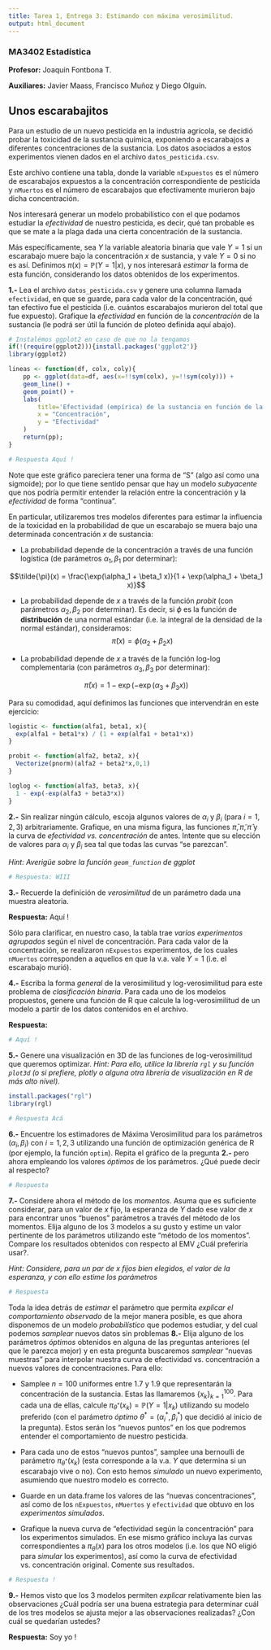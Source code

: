 ```yaml
---
title: Tarea 1, Entrega 3: Estimando con máxima verosimilitud.
output: html_document
---
```


### MA3402 Estadística

**Profesor:** Joaquín Fontbona T.

**Auxiliares:** Javier Maass, Francisco Muñoz y Diego Olguín.

## Unos escarabajitos

Para un estudio de un nuevo pesticida en la industria agrícola, se decidió probar la toxicidad de la sustancia química, exponiendo a escarabajos a diferentes concentraciones de la sustancia. Los datos asociados a estos experimentos vienen dados en el archivo $\texttt{datos\_pesticida.csv}$.

Este archivo contiene una tabla, donde la variable $\texttt{nExpuestos}$ es el número de escarabajos expuestos a la concentración correspondiente de pesticida y  $\texttt{nMuertos}$ es el número de escarabajos que efectivamente murieron bajo dicha concentración.

Nos interesará generar un modelo probabilístico con el que podamos estudiar la _efectividad_ de nuestro pesticida, es decir, qué tan probable es que se mate a la plaga dada una cierta concentración de la sustancia. 

Más específicamente, sea $Y$ la variable aleatoria binaria que vale $Y=1$ si un escarabajo muere bajo la concentración $x$ de sustancia, y vale $Y=0$ si no es así. Definimos $\pi(x) = \mathbb{P}(Y=1 | x)$, y nos interesará _estimar_ la forma de esta función, considerando los datos obtenidos de los experimentos.

**1.-** Lea el archivo $\texttt{datos\_pesticida.csv}$ y genere una columna llamada $\texttt{efectividad}$, en que se guarde, para cada valor de la concentración, qué tan efectivo fue el pesticida (i.e. cuántos escarabajos murieron del total que fue expuesto). Grafique la _efectividad_ en función de la _concentración_ de la sustancia (le podrá ser útil la función de ploteo definida aquí abajo).

```r
# Instalémos ggplot2 en caso de que no la tengamos
if(!(require(ggplot2))){install.packages('ggplot2')}
library(ggplot2) 
```

```r
lineas <- function(df, colx, coly){
    pp <- ggplot(data=df, aes(x=!!sym(colx), y=!!sym(coly))) +
    geom_line() +
    geom_point() + 
    labs(
        title='Efectividad (empírica) de la sustancia en función de la concentración',
        x = "Concentración",
        y = "Efectividad"
    )
    return(pp);
}
```

```r
# Respuesta Aquí !
```

Note que este gráfico pareciera tener una forma de "S" (algo así como una sigmoide); por lo que tiene sentido pensar que hay un modelo _subyacente_ que nos podría permitir entender la relación entre la concentración y la _efectividad_ de forma "continua".

En particular, utilizaremos tres modelos diferentes para estimar la influencia de la toxicidad en la probabilidad de que un escarabajo se muera bajo una determinada concentración $x$ de sustancia:

- La probabilidad depende de la concentración a través de una función logística (de parámetros $\alpha_1, \beta_1$ por determinar):

$$\tilde{\pi}(x) = \frac{\exp(\alpha_1 + \beta_1 x)}{1 + \exp(\alpha_1 + \beta_1 x)}$$

- La probabilidad depende de $x$ a través de la función _probit_ (con parámetros $\alpha_2, \beta_2$ por determinar). Es decir, si $\phi$ es la función de **distribución** de una normal estándar (i.e. la integral de la densidad de la normal estándar), consideramos:
$$\hat{\pi}(x) = \phi(\alpha_2 + \beta_2 x)$$

- La probabilidad depende de $x$ a través de la función log-log complementaria (con parámetros $\alpha_3, \beta_3$ por determinar):

$$\bar{\pi}(x) = 1 - \exp(-\exp(\alpha_3 + \beta_3 x))$$

Para su comodidad, aquí definimos las funciones que intervendrán en este ejercicio:

```r
logistic <- function(alfa1, beta1, x){
  exp(alfa1 + beta1*x) / (1 + exp(alfa1 + beta1*x))  
}

probit <- function(alfa2, beta2, x){
  Vectorize(pnorm)(alfa2 + beta2*x,0,1)  
}

loglog <- function(alfa3, beta3, x){
  1 - exp(-exp(alfa3 + beta3*x))  
}
```

**2.-** Sin realizar ningún cálculo, escoja algunos valores de $\alpha_i$ y $\beta_i$ (para $i = 1, 2,3$) arbitrariamente. Grafique, en una misma figura, las funciones $\bar{\pi}, \tilde{\pi}, \hat{\pi}$ y la curva de _efectividad vs. concentración_ de antes. Intente que su elección de valores para $\alpha_i$ y $\beta_i$ sea tal que todas las curvas "se parezcan".

_Hint: Averigüe sobre la función $\texttt{geom\_function}$ de ggplot_

```r
# Respuesta: WIII
```

**3.-** Recuerde la definición de _verosimilitud_ de un parámetro dada una muestra aleatoria.

**Respuesta:**
Aquí !

Sólo para clarificar, en nuestro caso, la tabla trae _varios experimentos agrupados_ según el nivel de concentración. Para cada valor de la concentración, se realizaron $\texttt{nExpuestos}$ experimentos, de los cuales $\texttt{nMuertos}$ corresponden a aquellos en que la v.a. vale $Y=1$ (i.e. el escarabajo murió). 

**4.-** Escriba la forma _general_ de la verosimilitud y log-verosimilitud para este problema de _clasificación binaria_. Para cada uno de los modelos propuestos, genere una función de R que calcule la log-verosimilitud de un modelo a partir de los datos contenidos en el archivo.

**Respuesta:**

```r
# Aquí !
```

**5.-** Genere una visualización en 3D de las funciones de log-verosimilitud que queremos optimizar. 
_Hint: Para ello, utilice la librería $\texttt{rgl}$ y su función $\texttt{plot3d}$ (o si prefiere, plotly o alguna otra librería de visualización en R de más alto nivel)._

```r
install.packages("rgl")
library(rgl)
```

```r
# Respuesta Acá
```

**6.-** Encuentre los estimadores de Máxima Verosimilitud para los parámetros $(\alpha_i, \beta_i)$ con $i = 1, 2, 3$ utilizando una función de optimización genérica de R (por ejemplo, la función $\texttt{optim}$). Repita el gráfico de la pregunta **2.-** pero ahora empleando los valores _óptimos_ de los parámetros. ¿Qué puede decir al respecto?

```r
# Respuesta
```

**7.-** Considere ahora el método de los _momentos_. Asuma que es suficiente considerar, para un valor de $x$ fijo, la esperanza de $Y$ dado ese valor de $x$ para encontrar unos "buenos" parámetros a través del método de los momentos. Elija alguno de los 3 modelos a su gusto y estime un valor pertinente de los parámetros utilizando este "método de los momentos". Compare los resultados obtenidos con respecto al EMV ¿Cuál preferiría usar?.

_Hint: Considere, para un par de $x$ fijos bien elegidos, el valor de la esperanza, y con ello estime los parámetros_

```r
# Respuesta
```

Toda la idea detrás de _estimar_ el parámetro que permita _explicar el comportamiento observado_ de la mejor manera posible, es que ahora disponemos de un modelo _probabilístico_ que podemos estudiar, y del cual podemos _samplear_ nuevos datos sin problemas
**8.-** Elija alguno de los parámetros _óptimos_ obtenidos en alguna de las preguntas anteriores (el que le parezca mejor) y en esta pregunta buscaremos _samplear_ "nuevas muestras" para interpolar nuestra curva de efectividad vs. concentración a nuevos valores de concentraciones. Para ello:

- Samplee $n=100$ uniformes entre 1.7 y 1.9 que representarán la concentración de la sustancia. Estas las llamaremos $\{x_k\}_{k=1}^{100}$. Para cada una de ellas, calcule $\pi_{\theta^*}(x_k) = \mathbb{P}(Y=1|x_k)$ utilizando su modelo preferido (con el parámetro _óptimo_ $\theta^* = (\alpha^{*}_i, \beta^{*}_i)$ que decidió al inicio de la pregunta). Estos serán los "nuevos puntos" en los que podremos entender el comportamiento de nuestro pesticida.

- Para cada uno de estos "nuevos puntos", samplee una bernoulli de parámetro $\pi_{\theta^*}(x_k)$ (esta corresponde a la v.a. $Y$ que determina si un escarabajo vive o no). Con esto hemos _simulado_ un nuevo experimento, asumiendo que nuestro modelo es correcto.

- Guarde en un data.frame los valores de las "nuevas concentraciones", así como de los $\texttt{nExpuestos}$, $\texttt{nMuertos}$ y $\texttt{efectividad}$ que obtuvo en los _experimentos simulados_.

- Grafique la nueva curva de "efectividad según la concentración" para los experimentos simulados. En ese mismo gráfico incluya las curvas correspondientes a $\pi_\theta(x)$ para los otros modelos (i.e. los que NO eligió para _simular_ los experimentos), así como la curva de efectividad vs. concentración original. Comente sus resultados.

```r
# Respuesta !
```

**9.-** Hemos visto que los 3 modelos permiten _explicar_ relativamente bien las observaciones ¿Cuál podría ser una buena estrategia para determinar cuál de los tres modelos se ajusta mejor a las observaciones realizadas? ¿Con cuál se quedarían ustedes?

**Respuesta:**
Soy yo !
